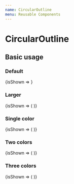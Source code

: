 ```yaml
---
name: CircularOutline
menu: Reusable Components
---
```



# CircularOutline

<Props of={CircularOutline} />

## Basic usage

### Default
<Playground>
  <Toggleable size={40}>
    {isShown => <CircularOutline size={40} isShown={isShown} />}
  </Toggleable>
</Playground>

### Larger
<Playground>
  <Toggleable size={70}>
    {isShown => (
      <CircularOutline size={70} strokeWidth={4} isShown={isShown} />
    )}
  </Toggleable>
</Playground>

### Single color
<Playground>
  <Toggleable size={40} background="#555">
    {isShown => (
      <CircularOutline colors={['yellow']} size={40} isShown={isShown} />
    )}
  </Toggleable>
</Playground>

### Two colors
<Playground>
  <Toggleable size={40} background="#555">
    {isShown => (
      <CircularOutline
        colors={['yellow', 'hotpink']}
        size={40}
        isShown={isShown}
      />
    )}
  </Toggleable>
</Playground>

### Three colors
<Playground>
  <Toggleable size={40} background="#555">
    {isShown => (
      <CircularOutline
        colors={['yellow', 'hotpink', 'purple']}
        size={40}
        isShown={isShown}
      />
    )}
  </Toggleable>
</Playground>
